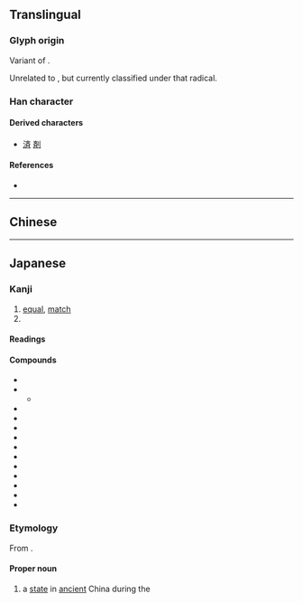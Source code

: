 {{also|齊|齐}}
{{character info}}
==Translingual==
{{Han simplified forms|齊|斉|齐}}

===Glyph origin===
Variant of {{m|mul|齊}}.

Unrelated to {{m|mul|文}}, but currently classified under that radical.

===Han character===
{{Han char|rn=210|rad=斉|as=00|sn=8|four=|canj=YKSL|ids=⿵齐二}}

====Derived characters====
* [[済]] [[剤]]

====References====
* {{Han ref|kx=0477.011|dkj=13454|dj=0834.050|hdz=32170.040|uh=6589|ud=25993}}

----

==Chinese==
{{zh-see|齊|v}}

----

==Japanese==
{{ja-kanji forms|斉|齊}}

===Kanji===
{{ja-kanji|grade=c|rs=文04|kyu=齊}}

# [[equal]], [[match]]
# {{w|Qi (state)|Qi}}

====Readings====
{{ja-readings
|goon=ざい, し
|kanon=せい, し
|kanyoon=さい
|kun=そろ-う<そろ-ふ, そろ-える<そろ-へる, ととの-う<ととの-ふ, ととの-える<ととの-へる, ひと-し.い
|nanori=きよ, ただ, ただし, とき, とし, なお<なほ, なり, ひさし, まさ, むね, よし 
}}

====Compounds====
{{der-top|Compounds}}
* {{ja-r|斉%一|せい%いつ}}
* {{ja-r|斉%家|せい%か}}
** {{ja-r|修身 斉%家|しゅうしん せい%か}}
* {{ja-r|斉%唱|せい%しょう}}
* {{ja-r|斉%整|せい%せい}}
* {{ja-r|斉%東野人|せい%とうやじん}}
* {{ja-r|一%斉|いっ%せい}}
* {{ja-r|姜%斉|^きょう%せい}}
* {{ja-r|均%斉|きん%せい}}
* {{ja-r|整%斉|せい%せい}} 
* {{ja-r|田%斉|^でん%せい}}
* {{ja-r|南%斉|^なん%せい}}
* {{ja-r|北%斉|^ほく%せい}}
* {{ja-r|烏魯木斉|^ウルムチ}}
{{der-bottom}}

===Etymology===
{{ja-kanjitab|yomi=kanon|せい}}

From {{der|ja|ltc|sort=|-}} {{ltc-l|齊|id=1}}.

====Proper noun====
{{ja-pos|proper|kyu=齊|せい}}

# {{lb|ja|sort=せい|historical}} a [[state]] in [[ancient]] China during the {{w|Zhou dynasty}}

[[Category:CJKV radicals| ]]